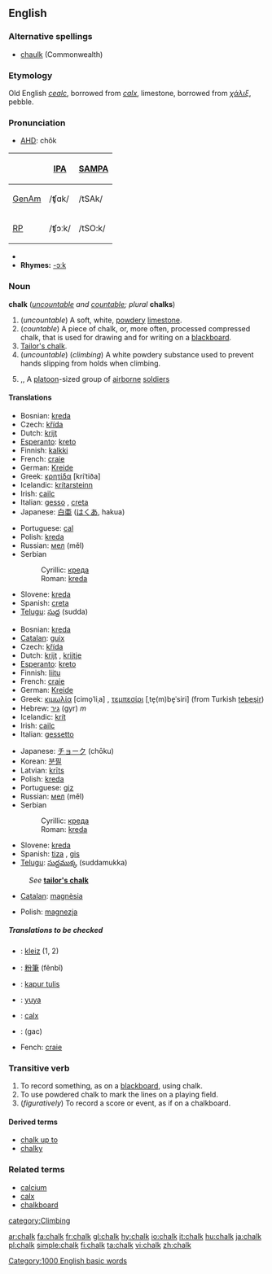 {{wikipedia}}
==English==

===Alternative spellings===
*[[chaulk]] (Commonwealth)

===Etymology===
Old English ''[[cealc]]'', borrowed from {{L.}} ''[[calx#Latin|calx]]'', limestone, borrowed from {{Gr.}} ''[[χάλιξ]]'', pebble.

===Pronunciation===
*[[w:AHD|AHD]]: chôk

{| border=1 cellpadding=5
! !! [[w:International Phonetic Alphabet|IPA]] !! [[w:SAMPA|SAMPA]]
|-
! [[GenAm]]
| /ʧɑk/ || /tSAk/
|-
! [[RP]]
| /ʧɔːk/ || /tSO:k/
|}
*{{audio|en-us-chalk.ogg|Audio (US)}}
*'''Rhymes:''' [[Rhymes:English:-ɔːk|-ɔːk]]

===Noun===
'''chalk''' (''[[uncountable]] and [[countable]]; plural'' '''chalks''')

#(''uncountable'') A soft, white, [[powdery]] [[limestone]].
#(''countable'') A piece of chalk, or, more often, processed compressed chalk, that is used for drawing and for writing on a [[blackboard]].
#[[Tailor's chalk]].
#(''uncountable'') (''climbing'') A white powdery substance used to prevent hands slipping from holds when climbing.<!--Isn't this the same as the first def?-->
#{{US}},{{military}},{{countable}} A [[platoon]]-sized group of [[airborne]] [[soldier]]s
{{wikipedia|chalk (military)}}

====Translations====
{{trans-top|a soft, white, powdery limestone}}
*Bosnian: [[kreda#Bosnian|kreda]] {{f}}
*Czech: [[křída]] {{f}}
*Dutch: [[krijt]] {{n}}
*[[Esperanto]]: [[kreto]]
*Finnish: [[kalkki]]
*French: [[craie]] {{f}}
*German: [[Kreide]] {{f}}
*Greek: [[κρητίδα]] [kriˈtiða] {{f}}
*Icelandic: [[krítarsteinn]] {{m}}
*Irish: [[cailc]] {{f}}
*Italian: [[gesso]] {{m}}, [[creta]] {{f}}
*Japanese: [[白亜]] ([[はくあ]], hakua)
{{trans-mid}}
*Portuguese: [[cal]] {{f}}
*Polish: [[kreda]] {{f}}
*Russian: [[мел]] (měl) {{m}}
*Serbian
*:Cyrillic: [[креда#Serbian|креда]] {{f}}
*:Roman: [[kreda#Serbian|kreda]] {{f}}
*Slovene: [[kreda]] {{f}}
*Spanish: [[creta]] {{f}}
*[[Telugu]]: [[సుద్ద]] (sudda)
{{trans-bottom}}

{{trans-top|a piece of chalk used for drawing and on a blackboard}}
*Bosnian: [[kreda#Bosnian|kreda]] {{f}}
*[[Catalan]]: [[guix]] {{m}}
*Czech: [[křída]] {{f}}
*Dutch: [[krijt]] {{n}}, [[krijtje]] {{n}}
*[[Esperanto]]: [[kreto]]
*Finnish: [[liitu]]
*French: [[craie]] {{f}}
*German: [[Kreide]] {{f}}
*Greek: [[κιμωλία]] [cimo̞ˈliˌa] {{f}}, [[τεμπεσίρι]] [ˌte̞(m)be̞ˈsiri] (from Turkish [[tebeşir]]) {{n}}
*Hebrew: [[גיר]] (gyr) ''m''
*Icelandic: [[krít]] {{f}}
*Irish: [[cailc]] {{f}}
*Italian: [[gessetto]] {{m}}
{{trans-mid}}
*Japanese: [[チョーク]] (chōku)
*Korean: [[분필]]
*Latvian: [[krīts]] {{m}}
*Polish: [[kreda]] {{f}}
*Portuguese: [[giz]] {{m}}
*Russian: [[мел]] (měl) {{m}}
*Serbian
*:Cyrillic: [[креда#Serbian|креда]] {{f}}
*:Roman: [[kreda#Serbian|kreda]] {{f}}
*Slovene: [[kreda#Slovene|kreda]] {{f}}
*Spanish: [[tiza]] {{f}}, [[gis]] {{m}} {{italbrac|Mexico}}
*[[Telugu]]: [[సుద్దముక్క]] (suddamukka)
{{trans-bottom}}

{{trans-top|tailor's chalk}}
:''See'' '''[[tailor's chalk|tailor's chalk]]'''
{{trans-mid}}
{{trans-bottom}}

{{trans-top|&hellip; prevent from falling when climbing}}
*[[Catalan]]: [[magnèsia]] {{f}}
{{trans-mid}}
*Polish: [[magnezja]] {{f}}
{{trans-bottom}}

=====Translations to be checked=====
<!--Remove this section once all of the translations below have been moved into the tables above.-->
{{checktrans}}

*{{ttbc|Breton}}: [[kleiz]] {{m}} (1, 2)
*{{ttbc|Chinese}}: [[粉筆]] (fěnbǐ)
*{{ttbc|Indonesian}}: [[kapur tulis]]
*{{ttbc|Isthmus Zapotec}}: [[yuya]]
*{{ttbc|Latin}}: [[calx#Latin|calx]] {{f}}
*{{ttbc|Persian}}: {{FAchar|[[گچ]]}} (gac)
*Fench: [[craie]]

===Transitive verb===
{{en-verb}}

#To record something, as on a [[blackboard]], using chalk.
#To use powdered chalk to mark the lines on a playing field.
#(''figuratively'') To record a score or event, as if on a chalkboard.

====Derived terms====
*[[chalk up to]]
*[[chalky]]

===Related terms===
*[[calcium]]
*[[calx]]
*[[chalkboard]]

[[category:Climbing]]
[[Category:1000 English basic words]]

[[ar:chalk]]
[[fa:chalk]]
[[fr:chalk]]
[[gl:chalk]]
[[hy:chalk]]
[[io:chalk]]
[[it:chalk]]
[[hu:chalk]]
[[ja:chalk]]
[[pl:chalk]]
[[simple:chalk]]
[[fi:chalk]]
[[ta:chalk]]
[[vi:chalk]]
[[zh:chalk]]